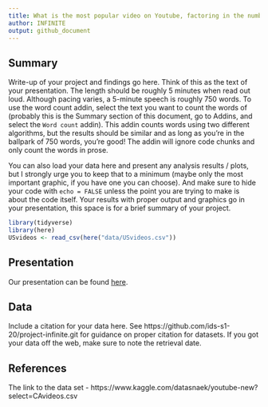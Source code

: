 ```yaml
---
title: What is the most popular video on Youtube, factoring in the number of views, comments, and likes.
author: INFINITE
output: github_document
---
```


## Summary

Write-up of your project and findings go here. 
Think of this as the text of your presentation. 
The length should be roughly 5 minutes when read out loud.
Although pacing varies, a 5-minute speech is roughly 750 words. 
To use the word count addin, select the text you want to count the words of (probably this is the 
Summary section of this document, go to Addins, and select the `Word count` addin).
This addin counts words using two different algorithms, but the results should be similar and as long as you're in the ballpark of 750 words, you're good! 
The addin will ignore code chunks and only count the words in prose.

You can also load your data here and present any analysis results / plots, but I strongly urge you to keep that to a minimum (maybe only the most important graphic, if you have one you can choose). 
And make sure to hide your code with  `echo = FALSE` unless the point you are trying to make is about the code itself.
Your results with proper output and graphics go in your presentation, this space is for a brief summary of your project.

```r
library(tidyverse)
library(here)
USvideos <- read_csv(here("data/USvideos.csv"))
```

## Presentation

Our presentation can be found [here](presentation/presentation.html).

## Data 

Include a citation for your data here. 
See https://github.com/ids-s1-20/project-infinite.git for guidance on proper citation for datasets. 
If you got your data off the web, make sure to note the retrieval date.

## References

The link to the data set - 
https://www.kaggle.com/datasnaek/youtube-new?select=CAvideos.csv


